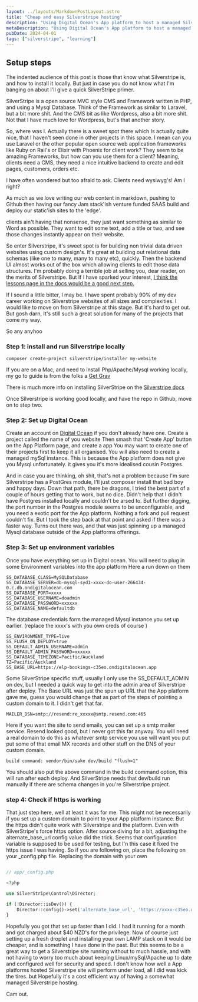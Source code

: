```yaml
---
layout: ../layouts/MarkdownPostLayout.astro
title: "Cheap and easy Silverstripe hosting"
description: "Using Digital Ocean's App platform to host a managed Silverstripe site on the cheap"
metaDescription: "Using Digital Ocean's App platform to host a managed Silverstripe site on the cheap"
pubDate: 2024-04-01
tags: ["silverstripe", "learning"]
---
```



## Setup steps


The indented audience of this post is those that know what Silverstripe is,
and how to install it locally. 
But just in case you do not know what I'm banging on about I'll give a quick SilverStripe primer.

SilverStripe is a open source MVC style CMS and Framework written in PHP, and using a Mysql Database.
Think of the Framework as similar to Laravel, but a bit more shit. 
And the CMS bit as like Wordpress, also a bit more shit.
Not that I have much love for Wordpress, but's that another story.

So, where was I. Actually there is a sweet spot there which Is actually quite nice, that I haven't seen done in other projects in this space.
I mean can you use Laravel or the other popular open source web application frameworks  like Ruby on Rail's or Elixir with Phoenix for client work? 
They seem to be amazing Frameworks, but how can you use them for a client?
Meaning, clients need a CMS, they need a nice intuitive backend to create and edit pages, customers, orders etc.

I have often wondered but too afraid to ask. 
Clients need wysiwyg's! Am I right? 

As much as we love writing our web content in markdown, pushing to Github
then having our fancy Jam stack'ish venture funded SAAS build and deploy our static'ish sites to the 'edge'.

clients ain't having that nonsense, they just want something as similar to Word as possible.
They want to edit some text, add a title or two, and see those changes instantly appear on their website.

So enter Silverstripe, it's sweet spot is for building non trivial data driven websites using custom design's.
It's great at building out relational data schemas (like one to many, many to many etc), quickly.
Then the backend UI almost works out of the box which allowing clients to edit those data structures.
I'm probably doing a terrible job at selling you, dear reader, on the merits of Silverstripe.
But If I have sparked your interest, [I think the lessons page in the docs would be a good next step.](https://www.silverstripe.org/learn/lessons/v4/)

If I sound a little bitter, I may be. I have spent probably 90% of my dev career working on Silverstripe websites of all sizes and complexities.
I would like to move on from Silverstripe at this stage. But it's hard to get out. 
But gosh darn, It's still such a great solution for many of the projects that come my way.


So any anyhoo

### Step 1: install and run Silverstripe locally

```
composer create-project silverstripe/installer my-website
```

If you are on a Mac, and need to install Php/Apache/Mysql working locally,
my go to guide is from the folks a [Get Grav](https://getgrav.org/blog/macos-sonoma-apache-multiple-php-versions) 


There is much more info on installing SilverStripe on the [Silverstripe docs](https://docs.silverstripe.org/en/5/getting_started/composer/)

Once Silverstripe is working good locally, and have the repo in Github, move on to step two.

### Step 2: Set up Digital Ocean

Create an account on [Digital Ocean](https://www.digitalocean.com/)
if you don't already have one. 
Create a project called the name of you website
Then smash that 'Create App' button on the App Platform page, and create a app 
You may want to create one of their projects first to keep it all organised.
You will also need to create a managed mySql instance. This is because the App platform does not give you Mysql unfortunately.
it gives you it's more idealised cousin Postgres. 

And in case you are thinking, oh shit, that's not a problem because
I'm sure Silverstripe has a PostGres module, I'll just composer install that bad boy and happy days.
Down that path, there be dragons, I tried the best part of a couple of hours getting that to work, but no dice.
Didn't help that I didn't have Postgres installed locally and couldn't be arsed to. 
But further digging, the port number in the Postgres module seems to be unconfigurable, and you need a exotic port for the App platform.
Nothing a fork and pull request couldn't fix. But I took the step back at that point and asked if there was a faster way.
Turns out there was, and that was just spinning up a managed Mysql database outside of the App platforms offerings.

### Step 3: Set up environment variables

Once you have everything set up in Digital ocean. You will need to plug in some Environment variables into the app platform
Here a run down on them

```
SS_DATABASE_CLASS=MySQLDatabase
SS_DATABASE_SERVER=db-mysql-syd1-xxxx-do-user-266434-0.c.db.ondigitalocean.com
SS_DATABASE_PORT=xxxx
SS_DATABASE_USERNAME=doadmin
SS_DATABASE_PASSWORD=xxxxxx
SS_DATABASE_NAME=defaultdb
```

The database credentials form the managed Mysql instance you set up earlier. (replace the xxxx's with you own creds of course )

```
SS_ENVIRONMENT_TYPE=live
SS_FLUSH_ON_DEPLOY=true
SS_DEFAULT_ADMIN_USERNAME=admin
SS_DEFAULT_ADMIN_PASSWORD=xxxxxx
SS_DATABASE_TIMEZONE=Pacific/Auckland
TZ=Pacific/Auckland
SS_BASE_URL=https://elp-bookings-c35eo.ondigitalocean.app
```

Some SilverStripe specific stuff, usually I only use the SS_DEFAULT_ADMIN on dev, but I needed a quick way to get into the admin area of Silverstripe after deploy.
The Base URL was just the spun up URL that the App platform gave me, guess you would change that as part of the steps of pointing a custom domain to it.
I didn't get that far.

```
MAILER_DSN=smtp://resend:re_xxxxx@smtp.resend.com:465
```
Here if you want the site to send emails, you can set up a smtp mailer service. Resend looked good, but I never got this far anyway.
You will need a real domain to do this as whatever smtp service you use will want you put put some of that email MX records and other stuff on the DNS of your custom domain.



```
build command: vendor/bin/sake dev/build "flush=1"
```
You should also put the above command in the build command option, this will run after each deploy.
And SilverStripe needs that dev/build run manually if there are schema changes in you're Silverstripe project.



### step 4: Check if https is working

That just step here, well at least it was for me. This might not be necessarily if you set up a custom domain to point to your App platform instance.
But the https didn't quite work with Silverstripe and the platform. 
Even with SilverStripe's force https option.
After source diving for a bit, adjusting the alternate_base_url config value did the trick.
Seems that configuration variable is supposed to be used for testing, but I'n this case it fixed the 
https issue I was having. 
So if you are following on, place the following on your _config.php file. 
Replacing the domain with your own

```php 

// app/_config.php

<?php

use SilverStripe\Control\Director;

if (!Director::isDev()) {
    Director::config()->set('alternate_base_url', 'https://xxxx-c35eo.ondigitalocean.app');
}
```

Hopefully you got that set up faster than I did. I had it running for a month and got charged about $40 NZD's for the privilege.
Now of course just setting up a fresh droplet and installing your own LAMP stack on it would be cheaper, and is something I have done in the
past. But this seems to be a great way to get a Silverstripe site running without to much hassle, and with not having to worry too much
about keeping Linux/mySql/Apache up to date and configured well for security and speed.
I don't know how well a App platforms hosted Silverstripe site will perform under load, all I did was kick the tires.
but Hopefully it's a cost efficient way of having a somewhat managed Silverstripe hosting.

Cam out.

